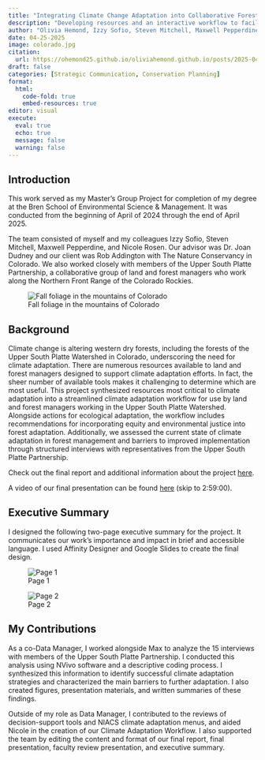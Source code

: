 ```yaml
---
title: "Integrating Climate Change Adaptation into Collaborative Forest Management"
description: "Developing resources and an interactive workflow to facilitate climate adaptive forest management in Colorado"
author: "Olivia Hemond, Izzy Sofio, Steven Mitchell, Maxwell Pepperdine, and Nicole Rosen"
date: 04-25-2025
image: colorado.jpg
citation: 
  url: https://ohemond25.github.io/oliviahemond.github.io/posts/2025-04-25-gp 
draft: false
categories: [Strategic Communication, Conservation Planning]
format: 
  html: 
    code-fold: true 
    embed-resources: true
editor: visual
execute: 
  eval: true
  echo: true 
  message: false 
  warning: false
---
```


## Introduction

This work served as my Master's Group Project for completion of my degree at the Bren School of Environmental Science & Management. It was conducted from the beginning of April of 2024 through the end of April 2025.

The team consisted of myself and my colleagues Izzy Sofio, Steven Mitchell, Maxwell Pepperdine, and Nicole Rosen. Our advisor was Dr. Joan Dudney and our client was Rob Addington with The Nature Conservancy in Colorado. We also worked closely with members of the Upper South Platte Partnership, a collaborative group of land and forest managers who work along the Northern Front Range of the Colorado Rockies.

![Fall foliage in the mountains of Colorado](colorado.jpg){fig-align="center"}

## Background

Climate change is altering western dry forests, including the forests of the Upper South Platte Watershed in Colorado, underscoring the need for climate adaptation. There are numerous resources available to land and forest managers designed to support climate adaptation efforts. In fact, the sheer number of available tools makes it challenging to determine which are most useful. This project synthesized resources most critical to climate adaptation into a streamlined climate adaptation workflow for use by land and forest managers working in the Upper South Platte Watershed. Alongside actions for ecological adaptation, the workflow includes recommendations for incorporating equity and environmental justice into forest adaptation. Additionally, we assessed the current state of climate adaptation in forest management and barriers to improved implementation through structured interviews with representatives from the Upper South Platte Partnership.

Check out the final report and additional information about the project [here](https://bren.ucsb.edu/projects/integrating-climate-adaptation-strategies-local-collaborative-forest-management-northern).

A video of our final presentation can be found [here](https://www.youtube.com/watch?v=wtjMPZB60Nc) (skip to 2:59:00).

## Executive Summary

I designed the following two-page executive summary for the project. It communicates our work's importance and impact in brief and accessible language. I used Affinity Designer and Google Slides to create the final design.

![Page 1](summary_1.png){fig-align="center"}

![Page 2](summary_2.png){fig-align="center"}

## My Contributions

As a co-Data Manager, I worked alongside Max to analyze the 15 interviews with members of the Upper South Platte Partnership. I conducted this analysis using NVivo software and a descriptive coding process. I synthesized this information to identify successful climate adaptation strategies and characterized the main barriers to further adaptation. I also created figures, presentation materials, and written summaries of these findings.

Outside of my role as Data Manager, I contributed to the reviews of decision-support tools and NIACS climate adaptation menus, and aided Nicole in the creation of our Climate Adaptation Workflow. I also supported the team by editing the content and format of our final report, final presentation, faculty review presentation, and executive summary.

